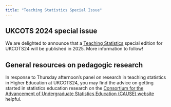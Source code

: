 ```yaml
---
title: "Teaching Statistics Special Issue"
---
```


## UKCOTS 2024 special issue

We are delighted to announce that a [Teaching Statistics](https://onlinelibrary.wiley.com/journal/14679639){target="_blank"} special edition for UKCOTS24 will be published in 2025. More information to follow!

## General resources on pedagogic research

In response to Thursday afternoon's panel on research in teaching statistics in Higher Education at UKCOTS24, you may find the advice on getting started in statistics education research on the [Consortium for the Advancement of Undergraduate Statistics Education (CAUSE) website](https://causeweb.org/cause/){target="_blank"} helpful.

